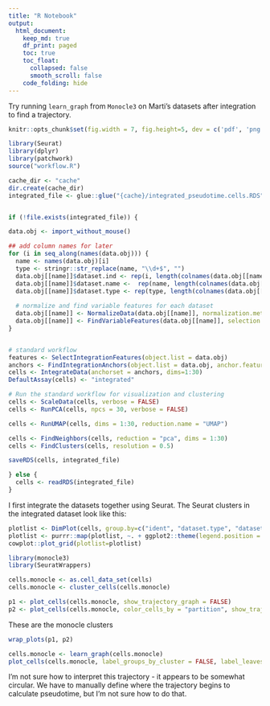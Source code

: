 ```yaml
---
title: "R Notebook"
output:
  html_document:
    keep_md: true
    df_print: paged
    toc: true
    toc_float:
      collapsed: false
      smooth_scroll: false
    code_folding: hide
---
```


Try running `learn_graph` from `Monocle3` on Marti's datasets after integration to find a trajectory.

```r
knitr::opts_chunk$set(fig.width = 7, fig.height=5, dev = c('pdf', 'png'))

library(Seurat)
library(dplyr)
library(patchwork)
source("workflow.R")

cache_dir <- "cache"
dir.create(cache_dir)
integrated_file <- glue::glue("{cache}/integrated_pseudotime.cells.RDS")


if (!file.exists(integrated_file)) {

data.obj <- import_without_mouse()

## add column names for later
for (i in seq_along(names(data.obj))) {
  name <- names(data.obj)[i]
  type <- stringr::str_replace(name, "\\d+$", "")
  data.obj[[name]]$dataset.ind <- rep(i, length(colnames(data.obj[[name]])))
  data.obj[[name]]$dataset.name <-  rep(name, length(colnames(data.obj[[name]])))
  data.obj[[name]]$dataset.type <- rep(type, length(colnames(data.obj[[name]])))
  
  # normalize and find variable features for each dataset
  data.obj[[name]] <- NormalizeData(data.obj[[name]], normalization.method = "LogNormalize", scale.factor = 10000)
  data.obj[[name]] <- FindVariableFeatures(data.obj[[name]], selection.method = "vst", nfeatures = 2000)
}


# standard workflow
features <- SelectIntegrationFeatures(object.list = data.obj)
anchors <- FindIntegrationAnchors(object.list = data.obj, anchor.features = features, dims=1:30)
cells <- IntegrateData(anchorset = anchors, dims=1:30)
DefaultAssay(cells) <- "integrated"

# Run the standard workflow for visualization and clustering
cells <- ScaleData(cells, verbose = FALSE)
cells <- RunPCA(cells, npcs = 30, verbose = FALSE)

cells <- RunUMAP(cells, dims = 1:30, reduction.name = "UMAP")

cells <- FindNeighbors(cells, reduction = "pca", dims = 1:30)
cells <- FindClusters(cells, resolution = 0.5)

saveRDS(cells, integrated_file)

} else {
  cells <- readRDS(integrated_file)
}

```


I first integrate the datasets together using Seurat.  The Seurat clusters in the integrated dataset look like this:

```r
plotlist <- DimPlot(cells, group.by=c("ident", "dataset.type", "dataset.name"), combine=FALSE)
plotlist <- purrr::map(plotlist, ~. + ggplot2::theme(legend.position = "bottom"))
cowplot::plot_grid(plotlist=plotlist)
```

```r

library(monocle3)
library(SeuratWrappers)

cells.monocle <- as.cell_data_set(cells)
cells.monocle <- cluster_cells(cells.monocle)

p1 <- plot_cells(cells.monocle, show_trajectory_graph = FALSE)
p2 <- plot_cells(cells.monocle, color_cells_by = "partition", show_trajectory_graph = FALSE)


```





These are the monocle clusters

```r
wrap_plots(p1, p2)
```

```r
cells.monocle <- learn_graph(cells.monocle)
plot_cells(cells.monocle, label_groups_by_cluster = FALSE, label_leaves = TRUE, label_branch_points = TRUE)
```

I'm not sure how to interpret this trajectory - it appears to be somewhat circular.  We have to manually define where the trajectory begins to calculate pseudotime, but I'm not sure how to do that.




